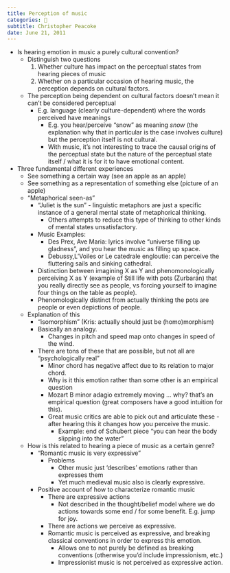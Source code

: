 ```yaml
---
title: Perception of music
categories: 🔴
subtitle: Christopher Peacoke
date: June 21, 2011
---
```



- Is hearing emotion in music a purely cultural convention?
  - Distinguish two questions
    1. Whether culture has impact on the perceptual states from hearing pieces 
       of music
    2. Whether on a particular occasion of hearing music, the perception depends 
       on cultural factors.
  - The perception being dependent on cultural factors doesn't mean it can't be 
    considered perceptual
    - E.g. language (clearly culture-dependent) where the words perceived have 
      meanings
      - E.g. you hear/perceive "snow" as meaning *snow* (the explanation why 
        that in particular is the case involves culture) but the perception 
        itself is not cultural.
      - With music, it's not interesting to trace the causal origins of the 
        perceptual state but the nature of the perceptual state itself / what it 
        is for it to have emotional content.
- Three fundamental different experiences
  - See something a certain way (see an apple as an apple)
  - See something as a representation of something else (picture of an apple)
  - "Metaphorical seen-as"
    - "Juliet is the sun" - linguistic metaphors are just a specific instance of 
      a general mental state of metaphorical thinking.
      - Others attempts to reduce this type of thinking to other kinds of mental 
        states unsatisfactory.
    - Music Examples:
      - Des Prex, Ave Maria: lyrics involve "universe filling up gladness", and 
        you hear the music as filling up space.
      - Debussy,L'Voiles or Le catedrale engloutie: can perceive the fluttering 
        sails and sinking cathedral.
    - Distinction between imagining X as Y and phenomonologically perceiving X
      as Y (example of Still life with pots (Zurbarán) that you really directly 
      see as people, vs forcing yourself to imagine four things on the table as 
      people).
    - Phenomologically distinct from actually thinking the pots are people or 
      even depictions of people.
  - Explanation of this
    - "isomorphism" (Kris: actually should just be (homo)morphism)
    - Basically an analogy.
      - Changes in pitch and speed map onto changes in speed of the wind.
    - There are tons of these that are possible, but not all are 
      "psychologically real"
      - Minor chord has negative affect due to its relation to major chord.
      - Why is it this emotion rather than some other is an empirical question
      - Mozart B minor adagio extremely moving ... why? that's an empirical 
        question (great composers have a good intuition for this).
      - Great music critics are able to pick out and articulate these - after 
        hearing this it changes how you perceive the music.
        - Example: end of Schubert piece "you can hear the body slipping into 
          the water"
  - How is this related to hearing a piece of music as a certain genre?
    - "Romantic music is very expressive"
      - Problems
        - Other music just 'describes' emotions rather than expresses them
        -  Yet much medieval music also is clearly expressive.
    - Positive account of how to characterize romantic music
      - There are expressive actions
        - Not described in the thought/belief model where we do actions towards 
          some end / for some benefit. E.g. jump for joy.
      - There are actions we perceive as expressive.
      - Romantic music is perceived as expressive, and breaking classical 
        conventions in order to express this emotion.
        - Allows one to not purely be defined as breaking conventions (otherwise 
          you'd include impressionism, etc.)
        - Impressionist music is not perceived as expressive action.
